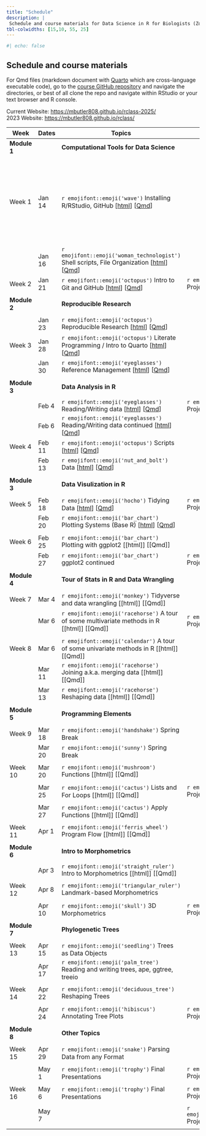 ```yaml
---
title: "Schedule"
description: |
 Schedule and course materials for Data Science in R for Biologists (Zool 710 Spring 2025).
tbl-colwidths: [15,10, 55, 25]
---
```

```r
#| echo: false
```

## Schedule and course materials

For Qmd files (markdown document with [Quarto](https://quarto.org/docs/authoring/markdown-basics.html) which are cross-language executable code), go to the [course GitHub repository](https://github.com/mbutler808/mbutler808.github.io/) and navigate the directories, or best of all clone the repo and navigate within RStudio or your text browser and R console.  

Current Website: <https://mbutler808.github.io/rclass-2025/>   
2023 Website: <https://mbutler808.github.io/rclass/>

::: column-page
| Week         | Dates   | Topics | Projects |     |
|---------------|---------------|---------------|---------------|---------------|
| **Module 1** |         | **Computational Tools for Data Science** |||
||||||
| Week 1       | Jan 14  | `r emojifont::emoji('wave')` Installing R/RStudio, GitHub \[[html](posts/2025-01-14-the-big-picture/)\] \[[Qmd](https://github.com/mbutler808/rclass-2025/tree/main/posts/2025-01-14-the-big-picture/index.qmd)\] |  | Watch \[[rest of podcast starting at 4:00](https://youtu.be/wzPRpyoNaa8?si=TKoTToGX2eRRmjzN)\] R manual \[[2.1, 2.2, 2.3, 2.6](https://cloud.r-project.org/doc/manuals/r-release/R-intro.html#Simple-manipulations_003b-numbers-and-vectors)\]|
|              | Jan 16  | `r emojifont::emoji('woman_technologist')` Shell scripts, File Organization \[[html](posts/2025-01-16-your-computer-filesystems/index.qmd)\] \[[Qmd](https://github.com/mbutler808/rclass-2025/tree/main/posts/2025-01-16-your-computer-filesystems/index.qmd)\] |||
| Week 2       | Jan 21 | `r emojifont::emoji('octopus')`  Intro to Git and GitHub \[[html](posts/2025-01-21-intro-git-github/index.qmd)\] \[[Qmd](https://github.com/mbutler808/rclass-2025/tree/main/posts/2025-01-21-intro-git-github/index.qmd)\] |  `r emojifont::emoji('palm_tree')` Project 0 \[[html](projects/2025-01-14-project-0/index.qmd)\] \[[Qmd](https://github.com/mbutler808/mbutler808.github.io/blob/main/projects/2025-01-14-project-0/index.qmd)\]  | |
||||||
| **Module 2** |         | **Reproducible Research** |||
||||||
|        | Jan 23 | `r emojifont::emoji('octopus')` Reproducible Research \[[html](posts/2025-01-23-reproducible-research/index.qmd)\] \[[Qmd](https://github.com/mbutler808/rclass-2025/tree/main/posts/2025-01-23-reproducible-research/index.qmd)\]  |||
| Week 3 | Jan 28 | `r emojifont::emoji('octopus')` Literate Programming / Intro to Quarto \[[html](posts/2025-01-28-intro-quarto/index.qmd)\] \[[Qmd](https://github.com/mbutler808/rclass-2025/tree/main/posts/2025-01-28-intro-quarto/index.qmd)\]|||
|              | Jan 30 | `r emojifont::emoji('eyeglasses')` Reference Management \[[html](posts/2025-01-30-reference-management/index.qmd)\] \[[Qmd](https://github.com/mbutler808/rclass-2025/tree/main/posts/2025-01-30-reference-management/index.qmd)\]  | ||
||||||
| **Module 3** |         | **Data Analysis in R ** |||
||||||
|              | Feb 4 | `r emojifont::emoji('eyeglasses')` Reading/Writing data \[[html](posts/2025-02-04-reading-data/index.qmd)\] \[[Qmd](https://github.com/mbutler808/rclass-2025/tree/main/posts/2025-02-04-reading-data/index.qmd)\]| `r emojifont::emoji('fallen_leaf')` Project 0 due | |
|              | Feb 6 | `r emojifont::emoji('eyeglasses')` Reading/Writing data continued \[[html](posts/2025-02-04-reading-data/index.qmd)\] \[[Qmd](https://github.com/mbutler808/rclass-2025/tree/main/posts/2025-02-04-reading-data/index.qmd)\]  | ||
| Week 4       | Feb 11  | `r emojifont::emoji('octopus')` Scripts \[[html](posts/2025-02-11-scripts/index.qmd)\] \[[Qmd](https://github.com/mbutler808/rclass-2025/tree/main/posts/2025-02-11-scripts/index.qmd)\] | | |
|              | Feb 13 | `r emojifont::emoji('nut_and_bolt')` Data \[[html](posts/2025-02-13-data/index.qmd)\] \[[Qmd](https://github.com/mbutler808/rclass-2025/tree/main/posts/2025-02-13-data/index.qmd)\] | | |
||||||
| **Module 3** |         | **Data Visulization in R** | | |
||||||
|  Week 5        | Feb 18 | `r emojifont::emoji('hocho')` Tidying Data \[[html](posts/2025-02-18-tidying-exploring-data/index.qmd)\] \[[Qmd](https://github.com/mbutler808/rclass-2025/tree/main/posts/2025-02-18-tidying-exploring-data/index.qmd)\] | `r emojifont::emoji('seedling')` Project 1 assigned ||
|              | Feb 20 | `r emojifont::emoji('bar_chart')` Plotting Systems (Base R) \[[html](posts/2025-02-20-plotting-systems/index.qmd)\] \[[Qmd](https://github.com/mbutler808/rclass-2025/tree/main/posts/2025-02-20-plotting-systems/index.qmd)\] |  |     |
||||||
| Week 6       | Feb 25 | `r emojifont::emoji('bar_chart')` Plotting with ggplot2 \[[html]\] \[[Qmd]\]| | |
|              |  Feb 27 | `r emojifont::emoji('bar_chart')` ggplot2 continued | `r emojifont::emoji('fallen_leaf')` Project 1 due | |
||||||
| **Module 4** |         | **Tour of Stats in R and Data Wrangling** |||
||||||
|  Week 7       | Mar 4 | `r emojifont::emoji('monkey')` Tidyverse and data wrangling \[[html]\] \[[Qmd]\] | |
|              | Mar 6  | `r emojifont::emoji('racehorse')`  A tour of some multivariate methods in R \[[html]\] \[[Qmd]\]  | `r emojifont::emoji('seedling')` Project 2 assigned ||
||||||
| Week 8       | Mar 6 | `r emojifont::emoji('calendar')` A tour of some univariate methods in R \[[html]\] \[[Qmd]\] | | |
|              | Mar 11 | `r emojifont::emoji('racehorse')` Joining a.k.a. merging data \[[html]\] \[[Qmd]\] | | |
|              | Mar 13 | `r emojifont::emoji('racehorse')` Reshaping data \[[html]\] \[[Qmd]\] |  | |
||||||
| **Module 5** |         | **Programming Elements** | | |
||||||
| Week 9       | Mar 18 | `r emojifont::emoji('handshake')` Spring Break |||
|              | Mar 20 | `r emojifont::emoji('sunny')` Spring Break |||
||||||
| Week 10      | Mar 20 | `r emojifont::emoji('mushroom')` Functions \[[html]\] \[[Qmd]\] | | |
||||||
|              | Mar 25   | `r emojifont::emoji('cactus')` Lists and For Loops \[[html]\] \[[Qmd]\] | `r emojifont::emoji('fallen_leaf')` Project 2 due| |
||||||
|              | Mar 27   | `r emojifont::emoji('cactus')` Apply Functions \[[html]\] \[[Qmd]\]|   | |
||||||
| Week 11      | Apr 1   | `r emojifont::emoji('ferris_wheel')` Program Flow  \[[html]\] \[[Qmd]\]|||
||||||
| **Module 6** |         | **Intro to Morphometrics** | | |
||||||
|              | Apr 3   | `r emojifont::emoji('straight_ruler')` Intro to Morphometrics \[[html]\] \[[Qmd]\]|||
||||||
|  Week 12     | Apr 8  | `r emojifont::emoji('triangular_ruler')` Landmark-based Morphometrics |||
||||||
|              | Apr 10  | `r emojifont::emoji('skull')` 3D Morphometrics |`r emojifont::emoji('chestnut')` Project 3 data check due||
||||||
| **Module 7** |         | **Phylogenetic Trees** | | |
||||||
| Week 13      | Apr 15 | `r emojifont::emoji('seedling')` Trees as Data Objects |  | |
|              | Apr 17  | `r emojifont::emoji('palm_tree')` Reading and writing trees, ape, ggtree, treeio |||
||||||
| Week 14      | Apr 22 | `r emojifont::emoji('deciduous_tree')` Reshaping Trees |||
||||||
|              | Apr 24 | `r emojifont::emoji('hibiscus')` Annotating Tree Plots |`r emojifont::emoji('memo')` Project 3 peer review due||
||||||
| **Module 8** |         | **Other Topics** | | |
||||||
| Week 15      | Apr 29  | `r emojifont::emoji('snake')` Parsing Data from any Format |||
||||||
|              | May 1  | `r emojifont::emoji('trophy')` Final Presentations | `r emojifont::emoji('bouquet')` Project 3 presentation (in class) | |
||||||
|  Week 16     | May 6  | `r emojifont::emoji('trophy')` Final Presentations | `r emojifont::emoji('bouquet')` Project 3 presentation (in class) | |
||||||
|              | May 7  |  | `r emojifont::emoji('confetti_ball')` Project 3 due | |
||||||
:::





